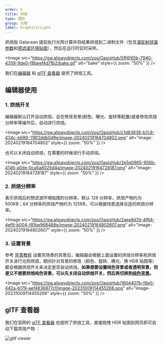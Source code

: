 ```yaml
---
order: 5
title: 烘焙
type: 图形
group: 光照
label: Graphics/Light
---
```


烘焙指 Galacean 提前执行光照计算并将结果烘焙到二进制文件（包含[漫反射球谐参数](https://www.wikiwand.com/zh-hans/%E7%90%83%E8%B0%90%E5%87%BD%E6%95%B0)和[预滤波环境贴图](https://learnopengl-cn.github.io/07%20PBR/03%20IBL/02%20Specular%20IBL/)），然后在运行时实时采样。

<Image src="https://gw.alipayobjects.com/zos/OasisHub/5ff4f65b-7940-4359-9de0-f8beef4d7fb2/bake.gif" alt="bake" style={{ zoom: "50%" }} />

我们在[编辑器](https://galacean.antgroup.com/editor) 和 [glTF 查看器](https://galacean.antgroup.com/engine/gltf-viewer) 提供了烘焙工具。

## 编辑器使用

### 1. 烘焙开关

编辑器默认打开自动烘焙，会在修改背景(颜色、曝光、旋转等配置)或者修改烘焙分辨率等操作后，自动进行烘焙。

<Image src="https://gw.alipayobjects.com/zos/OasisHub/c1d83838-b7c8-434c-b689-118f2ddb0d9e/image-20240219164704802.png" alt="image-20240219164704802" style={{ zoom: "50%" }} />

也可以关闭自动烘焙，在需要的时候进行手动烘焙。

<Image src="https://gw.alipayobjects.com/zos/OasisHub/2e5e0965-956b-4146-a0de-0ca5a8025d4a/image-20240219164728187.png" alt="image-20240219164728187" style={{ zoom: "50%" }} />

### 2. 烘焙分辨率

表示烘焙后的预滤波环境贴图的分辨率，默认 128 分辨率，烘焙产物约为 500KB；64 分辨率的烘焙产物约为 125KB，可以根据场景选择合适的烘焙分辨率。

<Image src="https://gw.alipayobjects.com/zos/OasisHub/2aee8d7d-4f64-4ef9-b004-f81be968488e/image-20240219164802607.png" alt="image-20240219164802607" style={{ zoom: "50%" }} />

### 3. 设置背景

参考 [背景教程](/docs/graphics/background/sky/) 设置完场景的背景后，编辑器会根据上面设置的烘焙分辨率和烘焙开关进行光照烘焙，期间针对背景的修改（颜色、旋转、曝光、换 HDR 贴图等）都会根据烘焙开关来决定是否自动烘焙。**如果想要设置纯色背景或者透明背景，但是又不想要烘焙纯色背景，可以先关闭自动烘焙开关，然后再切换到[纯色背景](/docs/graphics/background/solidColor/)。**

<Image src="https://gw.alipayobjects.com/zos/OasisHub/1604407b-f6e0-442a-b179-aef4836877cf/image-20231009114455268.png" alt="image-20231009114455268" style={{ zoom: "50%" }} />

## glTF 查看器

我们在官网的 [glTF 查看器](https://galacean.antgroup.com/engine/gltf-viewer) 也提供了烘焙工具，直接拖拽 HDR 贴图到网页即可自动下载烘焙产物 ：

![gltf viewer](https://gw.alipayobjects.com/mdn/rms_7c464e/afts/img/A*9mGbSpQ4HngAAAAAAAAAAAAAARQnAQ)
